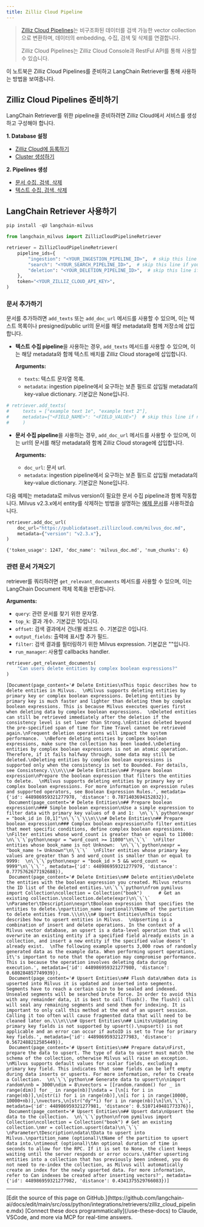 ```yaml
---
title: Zilliz Cloud Pipeline
---
```


> [Zilliz Cloud Pipelines](https://docs.zilliz.com/docs/pipelines)는 비구조화된 데이터를 검색 가능한 vector collection으로 변환하며, 데이터의 embedding, 수집, 검색 및 삭제를 연결합니다.
>
> Zilliz Cloud Pipelines는 Zilliz Cloud Console과 RestFul API를 통해 사용할 수 있습니다.

이 노트북은 Zilliz Cloud Pipelines를 준비하고 LangChain Retriever를 통해 사용하는 방법을 보여줍니다.

## Zilliz Cloud Pipelines 준비하기

LangChain Retriever를 위한 pipeline을 준비하려면 Zilliz Cloud에서 서비스를 생성하고 구성해야 합니다.

**1. Database 설정**

- [Zilliz Cloud에 등록하기](https://docs.zilliz.com/docs/register-with-zilliz-cloud)
- [Cluster 생성하기](https://docs.zilliz.com/docs/create-cluster)

**2. Pipelines 생성**

- [문서 수집, 검색, 삭제](https://docs.zilliz.com/docs/pipelines-doc-data)
- [텍스트 수집, 검색, 삭제](https://docs.zilliz.com/docs/pipelines-text-data)

## LangChain Retriever 사용하기

```python
pip install -qU langchain-milvus
```

```python
from langchain_milvus import ZillizCloudPipelineRetriever

retriever = ZillizCloudPipelineRetriever(
    pipeline_ids={
        "ingestion": "<YOUR_INGESTION_PIPELINE_ID>",  # skip this line if you do NOT need to add documents
        "search": "<YOUR_SEARCH_PIPELINE_ID>",  # skip this line if you do NOT need to get relevant documents
        "deletion": "<YOUR_DELETION_PIPELINE_ID>",  # skip this line if you do NOT need to delete documents
    },
    token="<YOUR_ZILLIZ_CLOUD_API_KEY>",
)
```

### 문서 추가하기

문서를 추가하려면 `add_texts` 또는 `add_doc_url` 메서드를 사용할 수 있으며, 이는 텍스트 목록이나 presigned/public url의 문서를 해당 metadata와 함께 저장소에 삽입합니다.

- **텍스트 수집 pipeline**을 사용하는 경우, `add_texts` 메서드를 사용할 수 있으며, 이는 해당 metadata와 함께 텍스트 배치를 Zilliz Cloud storage에 삽입합니다.

    **Arguments:**
  - `texts`: 텍스트 문자열 목록.
  - `metadata`: ingestion pipeline에서 요구하는 보존 필드로 삽입될 metadata의 key-value dictionary. 기본값은 None입니다.

```python
# retriever.add_texts(
#     texts = ["example text 1e", "example text 2"],
#     metadata={"<FIELD_NAME>": "<FIELD_VALUE>"}  # skip this line if no preserved field is required by the ingestion pipeline
#     )
```

- **문서 수집 pipeline**을 사용하는 경우, `add_doc_url` 메서드를 사용할 수 있으며, 이는 url의 문서를 해당 metadata와 함께 Zilliz Cloud storage에 삽입합니다.

    **Arguments:**
  - `doc_url`: 문서 url.
  - `metadata`: ingestion pipeline에서 요구하는 보존 필드로 삽입될 metadata의 key-value dictionary. 기본값은 None입니다.

다음 예제는 metadata로 milvus version이 필요한 문서 수집 pipeline과 함께 작동합니다. Milvus v2.3.x에서 entity를 삭제하는 방법을 설명하는 [예제 문서](https://publicdataset.zillizcloud.com/milvus_doc.md)를 사용하겠습니다.

```python
retriever.add_doc_url(
    doc_url="https://publicdataset.zillizcloud.com/milvus_doc.md",
    metadata={"version": "v2.3.x"},
)
```

```output
{'token_usage': 1247, 'doc_name': 'milvus_doc.md', 'num_chunks': 6}
```

### 관련 문서 가져오기

retriever를 쿼리하려면 `get_relevant_documents` 메서드를 사용할 수 있으며, 이는 LangChain Document 객체 목록을 반환합니다.

**Arguments:**

- `query`: 관련 문서를 찾기 위한 문자열.
- `top_k`: 결과 개수. 기본값은 10입니다.
- `offset`: 검색 결과에서 건너뛸 레코드 수. 기본값은 0입니다.
- `output_fields`: 출력에 표시할 추가 필드.
- `filter`: 검색 결과를 필터링하기 위한 Milvus expression. 기본값은 ""입니다.
- `run_manager`: 사용할 callbacks handler.

```python
retriever.get_relevant_documents(
    "Can users delete entities by complex boolean expressions?"
)
```

```output
[Document(page_content='# Delete Entities\nThis topic describes how to delete entities in Milvus.  \nMilvus supports deleting entities by primary key or complex boolean expressions. Deleting entities by primary key is much faster and lighter than deleting them by complex boolean expressions. This is because Milvus executes queries first when deleting data by complex boolean expressions.  \nDeleted entities can still be retrieved immediately after the deletion if the consistency level is set lower than Strong.\nEntities deleted beyond the pre-specified span of time for Time Travel cannot be retrieved again.\nFrequent deletion operations will impact the system performance.  \nBefore deleting entities by comlpex boolean expressions, make sure the collection has been loaded.\nDeleting entities by complex boolean expressions is not an atomic operation. Therefore, if it fails halfway through, some data may still be deleted.\nDeleting entities by complex boolean expressions is supported only when the consistency is set to Bounded. For details, see Consistency.\\\n\\\n# Delete Entities\n## Prepare boolean expression\nPrepare the boolean expression that filters the entities to delete.  \nMilvus supports deleting entities by primary key or complex boolean expressions. For more information on expression rules and supported operators, see Boolean Expression Rules.', metadata={'id': 448986959321277978, 'distance': 0.7871403694152832}),
 Document(page_content='# Delete Entities\n## Prepare boolean expression\n### Simple boolean expression\nUse a simple expression to filter data with primary key values of 0 and 1:  \n\`\`\`python\nexpr = "book_id in [0,1]"\n\`\`\`\\\n\\\n# Delete Entities\n## Prepare boolean expression\n### Complex boolean expression\nTo filter entities that meet specific conditions, define complex boolean expressions.  \nFilter entities whose word_count is greater than or equal to 11000:  \n\`\`\`python\nexpr = "word_count >= 11000"\n\`\`\`  \nFilter entities whose book_name is not Unknown:  \n\`\`\`python\nexpr = "book_name != Unknown"\n\`\`\`  \nFilter entities whose primary key values are greater than 5 and word_count is smaller than or equal to 9999:  \n\`\`\`python\nexpr = "book_id > 5 && word_count <= 9999"\n\`\`\`', metadata={'id': 448986959321277979, 'distance': 0.7775762677192688}),
 Document(page_content='# Delete Entities\n## Delete entities\nDelete the entities with the boolean expression you created. Milvus returns the ID list of the deleted entities.\n\`\`\`python\nfrom pymilvus import Collection\ncollection = Collection("book")      # Get an existing collection.\ncollection.delete(expr)\n\`\`\`  \nParameter\tDescription\nexpr\tBoolean expression that specifies the entities to delete.\npartition_name (optional)\tName of the partition to delete entities from.\\\n\\\n# Upsert Entities\nThis topic describes how to upsert entities in Milvus.  \nUpserting is a combination of insert and delete operations. In the context of a Milvus vector database, an upsert is a data-level operation that will overwrite an existing entity if a specified field already exists in a collection, and insert a new entity if the specified value doesn’t already exist.  \nThe following example upserts 3,000 rows of randomly generated data as the example data. When performing upsert operations, it\'s important to note that the operation may compromise performance. This is because the operation involves deleting data during execution.', metadata={'id': 448986959321277980, 'distance': 0.680284857749939}),
 Document(page_content='# Upsert Entities\n## Flush data\nWhen data is upserted into Milvus it is updated and inserted into segments. Segments have to reach a certain size to be sealed and indexed. Unsealed segments will be searched brute force. In order to avoid this with any remainder data, it is best to call flush(). The flush() call will seal any remaining segments and send them for indexing. It is important to only call this method at the end of an upsert session. Calling it too often will cause fragmented data that will need to be cleaned later on.\\\n\\\n# Upsert Entities\n## Limits\nUpdating primary key fields is not supported by upsert().\nupsert() is not applicable and an error can occur if autoID is set to True for primary key fields.', metadata={'id': 448986959321277983, 'distance': 0.5672488212585449}),
 Document(page_content='# Upsert Entities\n## Prepare data\nFirst, prepare the data to upsert. The type of data to upsert must match the schema of the collection, otherwise Milvus will raise an exception.  \nMilvus supports default values for scalar fields, excluding a primary key field. This indicates that some fields can be left empty during data inserts or upserts. For more information, refer to Create a Collection.  \n\`\`\`python\n# Generate data to upsert\n\nimport random\nnb = 3000\ndim = 8\nvectors = [[random.random() for _ in range(dim)] for _ in range(nb)]\ndata = [\n[i for i in range(nb)],\n[str(i) for i in range(nb)],\n[i for i in range(10000, 10000+nb)],\nvectors,\n[str("dy"*i) for i in range(nb)]\n]\n\`\`\`', metadata={'id': 448986959321277981, 'distance': 0.5107149481773376}),
 Document(page_content='# Upsert Entities\n## Upsert data\nUpsert the data to the collection.  \n\`\`\`python\nfrom pymilvus import Collection\ncollection = Collection("book") # Get an existing collection.\nmr = collection.upsert(data)\n\`\`\`  \nParameter\tDescription\ndata\tData to upsert into Milvus.\npartition_name (optional)\tName of the partition to upsert data into.\ntimeout (optional)\tAn optional duration of time in seconds to allow for the RPC. If it is set to None, the client keeps waiting until the server responds or error occurs.\nAfter upserting entities into a collection that has previously been indexed, you do not need to re-index the collection, as Milvus will automatically create an index for the newly upserted data. For more information, refer to Can indexes be created after inserting vectors?', metadata={'id': 448986959321277982, 'distance': 0.4341375529766083})]
```

---

<Callout icon="pen-to-square" iconType="regular">
    [Edit the source of this page on GitHub.](https://github.com/langchain-ai/docs/edit/main/src/oss/python/integrations/retrievers/zilliz_cloud_pipeline.mdx)
</Callout>
<Tip icon="terminal" iconType="regular">
    [Connect these docs programmatically](/use-these-docs) to Claude, VSCode, and more via MCP for    real-time answers.
</Tip>
